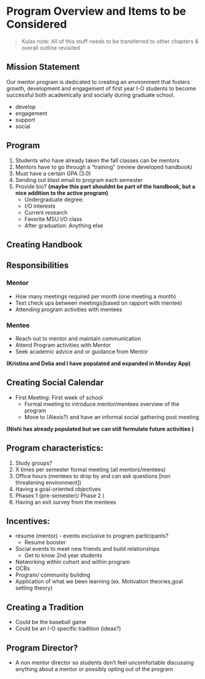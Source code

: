 # Program Overview and Items to be Considered {#summary}

> Kulas note: All of this stuff needs to be transferred to other chapters & overall outline revisited

## Mission Statement  

Our mentor program is dedicated to creating an environment that fosters growth, development and engagement of first year I-O students to become successful both academically and socially during graduate school. 

* develop
* engagement
* support
* social

## Program

1) Students who have already taken the fall classes can be mentors
2) Mentors have to go through a “training” (review developed handbook)
3) Must have a certain GPA (3.0)
4) Sending out blast email to program each semester
5) Provide bio? **(maybe this part shouldnt be part of the handbook, but a nice addition to the active program)**
    + Undergraduate degree: 
    + I/O interests
    + Current research
    + Favorite MSU I/O class 
    + After graduation: Anything else

## Creating Handbook

## Responsibilities

### Mentor  

* How many meetings required per month (one meeting a month)
* Text check ups between meetings(based on rapport with mentee)
* Attending program activities with mentees  

### Mentee  

* Reach out to mentor and maintain communication
* Attend Program activities with Mentor
* Seek academic advice and or guidance from Mentor 

**(Kristina and Delia and I have populated and expanded in Monday App)**

## Creating Social Calendar
* First Meeting: First week of school
    + Formal meeting to introduce mentor/mentees overview of the program
    + Move to (Alexis?) and have an informal social gathering post meeting

**(Nishi has already populated but we can still formulate future activities )**

## Program characteristics:
1) Study groups?
2) X times per semester formal meeting (all mentors/mentees)
3) Office hours (mentees to drop by and can ask questions [non threatening environment])
4) Having a goal-oriented objectives
5) Phases 1 (pre-semester)/ Phase 2 (
6) Having an exit survey from the mentees 

## Incentives: 
* resume (mentor) - events exclusive to program participants?
    + Resume booster
* Social events to meet new friends and build relationships
    + Get to know 2nd year students
* Networking within cohort and within program
* OCBs
* Program/ community building
* Application of what we been learning (ex. Motivation theories,goal setting theory)

## Creating a Tradition
* Could be the baseball game 
* Could be an I-O specific tradition (ideas?)

## Program Director?
* A non mentor director so students don’t feel uncomfortable discussing anything about a mentor or possibly opting out of the program 
